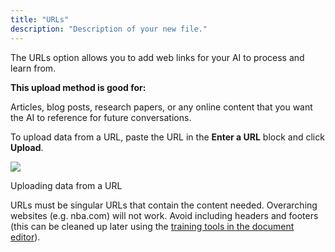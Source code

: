 ```yaml
---
title: "URLs"
description: "Description of your new file."
---
```


The URLs option allows you to add web links for your AI to process and learn from.

**This upload method is good for:**

Articles, blog posts, research papers, or any online content that you want the AI to reference for future conversations.

To upload data from a URL, paste the URL in the **Enter a URL** block and click **Upload**.

![](image.png)

Uploading data from a URL

URLs must be singular URLs that contain the content needed. Overarching websites (e.g. nba.com) will not work. Avoid including headers and footers (this can be cleaned up later using the [training tools in the document editor](https://app.gitbook.com/o/nbVBaUyixnBYw8JgeVIt/s/dbMN7r709l6jIY1z4OHN/training-your-ai/training-tools-in-the-document-editor)).



​
